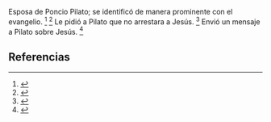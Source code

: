 Esposa de Poncio Pilato; se identificó de manera prominente con el evangelio. <ref name="n0">{{lib|LU|185|1|7}}</ref> <ref name="n1">{{lib|LU|185|2|6}}</ref> Le pidió a Pilato que no arrestara a Jesús. <ref name="n2">{{lib|LU|183|2|3}}</ref> Envió un mensaje a Pilato sobre Jesús. <ref name="n3">{{lib|LU|185|5|7-8}}</ref> 

== Referencias ==

<references/>
